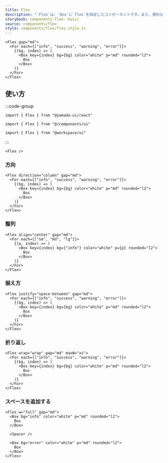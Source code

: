 ```yaml
---
title: Flex
description: "`Flex`は、`Box`に`flex`を設定したコンポーネントです。また、便利なスタイルのショートハンドが用意されています。"
storybook: components-flex--basic
source: components/flex
style: components/flex/flex.style.ts
---
```


```tsx preview
<Flex gap="md">
  <For each={["info", "success", "warning", "error"]}>
    {(bg, index) => (
      <Box key={index} bg={bg} color="white" p="md" rounded="l2">
        Box
      </Box>
    )}
  </For>
</Flex>
```

## 使い方

:::code-group

```tsx [package]
import { Flex } from "@yamada-ui/react"
```

```tsx [alias]
import { Flex } from "@/components/ui"
```

```tsx [monorepo]
import { Flex } from "@workspace/ui"
```

:::

```tsx
<Flex />
```

### 方向

```tsx preview
<Flex direction="column" gap="md">
  <For each={["info", "success", "warning", "error"]}>
    {(bg, index) => (
      <Box key={index} bg={bg} color="white" p="md" rounded="l2">
        Box
      </Box>
    )}
  </For>
</Flex>
```

### 整列

```tsx preview
<Flex align="center" gap="md">
  <For each={["sm", "md", "lg"]}>
    {(p, index) => (
      <Box key={index} bg={"info"} color="white" p={p} rounded="l2">
        Box
      </Box>
    )}
  </For>
</Flex>
```

### 揃え方

```tsx preview
<Flex justify="space-between" gap="md">
  <For each={["info", "success", "warning", "error"]}>
    {(bg, index) => (
      <Box key={index} bg={bg} color="white" p="md" rounded="l2">
        Box
      </Box>
    )}
  </For>
</Flex>
```

### 折り返し

```tsx preview
<Flex wrap="wrap" gap="md" maxW="xs">
  <For each={["info", "success", "warning", "error"]}>
    {(bg, index) => (
      <Box key={index} bg={bg} color="white" p="md" rounded="l2">
        Box
      </Box>
    )}
  </For>
</Flex>
```

### スペースを追加する

```tsx preview
<Flex w="full" gap="md">
  <Box bg="info" color="white" p="md" rounded="l2">
    Box
  </Box>

  <Spacer />

  <Box bg="error" color="white" p="md" rounded="l2">
    Box
  </Box>
</Flex>
```
